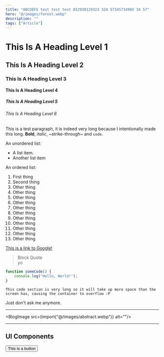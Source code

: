 ```yaml
---
title: "ABCDEFG test test test 012930129323 324 57345734985 34 57"
hero: "@/images/forest.webp"
description: ""
tags: ["Article"]
---
```



# This Is A Heading Level 1

## This Is A Heading Level 2

### This Is A Heading Level 3

#### This Is A Heading Level 4

##### This Is A Heading Level 5

###### This Is A Heading Level 6

This is a test paragraph, it is indeed very long because I intentionally made this long. **Bold**, _italic_, ~strike-through~ and `code`.

An unordered list:

* A list item.
* Another list item

An ordered list:

1. First thing
2. Second thing
3. Other thing
4. Other thing
5. Other thing
6. Other thing
7. Other thing
8. Other thing
9. Other thing
10. Other thing
11. Other thing
12. Other thing
13. Other thing

[This is a link to Google!](https://www.google.com)

> Block Quote  
> yo

```js
function someCode() {
    console.log("Hello, World!");
}
```

```
This code section is very long so it will take up more space than the screen has, causing the container to overflow :P
```

Just don't ask me anymore.

---

<BlogImage src={import("@/images/abstract.webp")} alt=""/>

<div class="h-96 flex mt-6">
    <div class={"flex flex-col w-full h-full *:h-full *:w-full"}>
        <div class="bg-white"></div>
        <div class="bg-shade-50"></div>
        <div class="bg-shade-100"></div>
        <div class="bg-shade-200"></div>
        <div class="bg-shade-300"></div>
        <div class="bg-shade-400"></div>
        <div class="bg-shade-500"></div>
        <div class="bg-shade-600"></div>
        <div class="bg-shade-700"></div>
        <div class="bg-shade-800"></div>
        <div class="bg-shade-900"></div>
        <div class="bg-shade-950"></div>
        <div class="bg-black"></div>
    </div>
    <div class={"w-full h-full bg-blue"}></div>
    <div class={"w-full h-full bg-red"}></div>
    <div class={"w-full h-full bg-yellow"}></div>
</div>

---

## UI Components

<Button client:load>This is a button</Button>